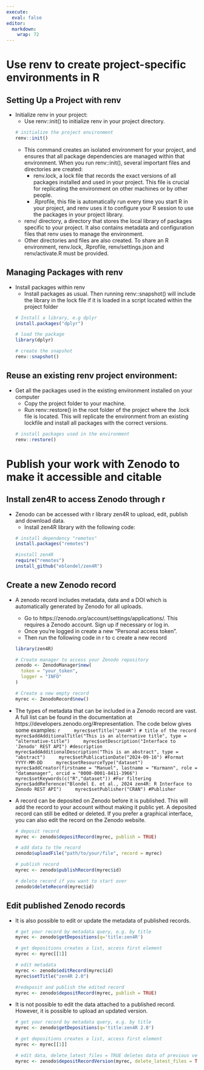 ```yaml
---
execute:
  eval: false
editor: 
  markdown: 
    wrap: 72
---
```

# Use renv to create project-specific environments in R
## Setting Up a Project with renv

-   Initialize renv in your project:
    -   Use renv::init() to initialize renv in your project directory.
    ```r
    # initialize the project environment
    renv::init()
    ```
    -   This command creates an isolated environment for your project, and ensures that all package dependencies are managed within that environment. When you run renv::init(), several important files and directories are created:
        -   renv.lock, a lock file that records the exact versions of all packages installed and used in your project. This file is crucial for replicating the environment on other machines or by other people.
        -   .Rprofile, this file is automatically run every time you start R in your project, and renv uses it to configure your R session to use the packages in your project library.
     -   renv/ directory, a directory that stores the local library of packages specific to your project. It also contains metadata and configuration files that renv uses to manage the environment.
    -   Other directories and files are also created. To share an R environment, renv.lock, .Rprofile, renv/settings.json and renv/activate.R must be provided.
     
     
## Managing Packages with renv

-   Install packages within renv
    -   Install packages as usual. Then running renv::snapshot() will include the library in the lock file if it is loaded in a script located within the project folder
    ```r
    # Install a library, e.g dplyr
    install.packages("dplyr")
    
    # load the package
    library(dplyr)
    
    # create the snapshot
    renv::snapshot()
    ```
        
     
## Reuse an existing renv project environment:
-   Get all the packages used in the existing environment installed on your computer
    -   Copy the project folder to your machine.
    -   Run renv::restore() in the root folder of the project where the .lock file is located. This will replicate the environment from an existing lockfile and install all packages with the correct versions.
    ```r
    # install packages used in the environment
    renv::restore()
    ```

# Publish your work with Zenodo to make it accessible and citable   
## Install zen4R to access Zenodo through r
-   Zenodo can be accessed with r library zen4R to upload, edit, publish and download data.
    -   Install zen4R library with the following code:
    ```r
    # install dependency "remotes"
    install.packages("remotes")
    
    #install zen4R
    require("remotes")
    install_github("eblondel/zen4R")
    ```

## Create a new Zenodo record
-   A zenodo record includes metadata, data and a DOI which is automatically generated by Zenodo for all uploads.
    -   Go to https://zenodo.org/account/settings/applications/. This requires a Zenodo account. Sign up if necessary or log in.
    -   Once you're logged in create a new "Personal access token".
    -   Then run the following code in r to c create a new record
    ```r
    library(zen4R)
    
    # Create manager to access your Zenodo repository
    zenodo <- ZenodoManager$new(
      token = "your_token", 
      logger = "INFO" 
    )
    
    # Create a new empty record
    myrec <- ZenodoRecord$new()
    ```

-   The types of metadata that can be included in a Zenodo record are vast. A full list can be found in the documentation at https://developers.zenodo.org/#representation. The code below gives some examples:
    ```r
    myrec$setTitle("zen4R") # title of the record
    myrec$addAdditionalTitle("This is an alternative title", type = "alternative-title")
    myrec$setDescription("Interface to 'Zenodo' REST API") #description
    myrec$addAdditionalDescription("This is an abstract", type = "abstract")
    myrec$setPublicationDate("2024-09-16") #Format YYYY-MM-DD
    myrec$setResourceType("dataset")
    myrec$addCreator(firstname = "Manuel", lastname = "Kurmann", role = "datamanager", orcid = "0000-0001-8411-3966")
    myrec$setKeywords(c("R","dataset")) #For filtering
    myrec$addReference("Blondel E. et al., 2024 zen4R: R Interface to Zenodo REST API")
    myrec$setPublisher("CRAN") #Publisher
    ```
    
-   A record can be deposited on Zenodo before it is published. This will add the record to your account without making it public yet. A deposited record can still be edited or deleted. If you prefer a graphical interface, you can also edit the record on the Zenodo website.

    ```r
    # deposit record
    myrec <- zenodo$depositRecord(myrec, publish = TRUE)
    
    # add data to the record
    zenodo$uploadFile("path/to/your/file", record = myrec)
    
    # publish record
    myrec <- zenodo$publishRecord(myrec$id)
    
    # delete record if you want to start over
    zenodo$deleteRecord(myrec$id)
    ```

## Edit published Zenodo records
-   It is also possible to edit or update the metadata of published records.

    ```r
    # get your record by metadata query, e.g. by title
    myrec <- zenodo$getDepositions(q='title:zen4R')
    
    # get depositions creates a list, access first element
    myrec <- myrec[[1]]
    
    # edit metadata
    myrec <- zenodo$editRecord(myrec$id)
    myrec$setTitle("zen4R 2.0")
    
    #redeposit and publish the edited record
    myrec <- zenodo$depositRecord(myrec, publish = TRUE)
    ```

-   It is not possible to edit the data attached to a published record. However, it is possible to upload an updated version.

    ```r
    # get your record by metadata query, e.g. by title
    myrec <- zenodo$getDepositions(q='title:zen4R 2.0')
    
    # get depositions creates a list, access first element
    myrec <- myrec[[1]]
    
    # edit data, delete_latest_files = TRUE deletes data of previous version,
    myrec <- zenodo$depositRecordVersion(myrec, delete_latest_files = TRUE, files = "path/to/your/new/file", publish = TRUE)
    ```